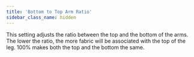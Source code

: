 ```yaml
---
title: 'Bottom to Top Arm Ratio'
sidebar_class_name: hidden
---
```


This setting adjusts the ratio between the top and the bottom of the arms.
The lower the ratio, the more fabric will be associated with the top of the leg.
100% makes both the top and the bottom the same.
